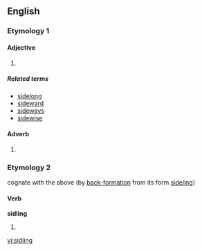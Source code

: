 ==English==

===Etymology 1===

====Adjective====
{{infl|en|adjective}}

# {{alternative spelling of|[[sideling]]}}

=====Related terms=====
* [[sidelong]]
* [[sideward]]
* [[sideways]]
* [[sidewise]]

====Adverb====
{{infl|en|adverb}}

# {{alternative spelling of|[[sideling]]}}

===Etymology 2===
cognate with the above (by [[back-formation]] from its form [[sideling]])

====Verb====
'''sidling'''

# {{present participle of|[[sidle]]}}

[[vi:sidling]]